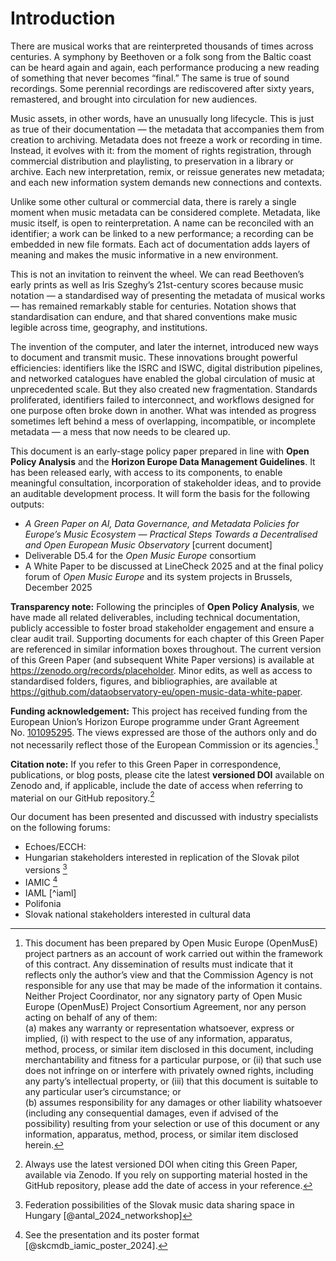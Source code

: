 # Introduction {.unnumbered}

There are musical works that are reinterpreted thousands of times across centuries. A symphony by Beethoven or a folk song from the Baltic coast can be heard again and again, each performance producing a new reading of something that never becomes “final.” The same is true of sound recordings. Some perennial recordings are rediscovered after sixty years, remastered, and brought into circulation for new audiences.

Music assets, in other words, have an unusually long lifecycle. This is just as true of their documentation — the metadata that accompanies them from creation to archiving. Metadata does not freeze a work or recording in time. Instead, it evolves with it: from the moment of rights registration, through commercial distribution and playlisting, to preservation in a library or archive. Each new interpretation, remix, or reissue generates new metadata; and each new information system demands new connections and contexts.

Unlike some other cultural or commercial data, there is rarely a single moment when music metadata can be considered complete. Metadata, like music itself, is open to reinterpretation. A name can be reconciled with an identifier; a work can be linked to a new performance; a recording can be embedded in new file formats. Each act of documentation adds layers of meaning and makes the music informative in a new environment.

This is not an invitation to reinvent the wheel. We can read Beethoven’s early prints as well as Iris Szeghy’s 21st-century scores because music notation — a standardised way of presenting the metadata of musical works — has remained remarkably stable for centuries. Notation shows that standardisation can endure, and that shared conventions make music legible across time, geography, and institutions.

The invention of the computer, and later the internet, introduced new ways to document and transmit music. These innovations brought powerful efficiencies: identifiers like the ISRC and ISWC, digital distribution pipelines, and networked catalogues have enabled the global circulation of music at unprecedented scale. But they also created new fragmentation. Standards proliferated, identifiers failed to interconnect, and workflows designed for one purpose often broke down in another. What was intended as progress sometimes left behind a mess of overlapping, incompatible, or incomplete metadata — a mess that now needs to be cleared up.

::: callout-note
This document is an early-stage policy paper prepared in line with **Open Policy Analysis** and the **Horizon Europe Data Management Guidelines**. It has been released early, with access to its components, to enable meaningful consultation, incorporation of stakeholder ideas, and to provide an auditable development process. It will form the basis for the following outputs:

-  _A Green Paper on AI, Data Governance, and Metadata Policies for Europe’s Music Ecosystem — Practical Steps Towards a Decentralised and Open European Music Observatory_ \[current document\]  
-  Deliverable D5.4 for the _Open Music Europe_ consortium  
-  A White Paper to be discussed at LineCheck 2025 and at the final policy forum of _Open Music Europe_ and its system projects in Brussels, December 2025  

**Transparency note:** Following the principles of **Open Policy Analysis**, we have made all related deliverables, including technical documentation, publicly accessible to foster broad stakeholder engagement and ensure a clear audit trail. Supporting documents for each chapter of this Green Paper are referenced in similar information boxes throughout. The current version of this Green Paper (and subsequent White Paper versions) is available at <https://zenodo.org/records/placeholder>. Minor edits, as well as access to standardised folders, figures, and bibliographies, are available at <https://github.com/dataobservatory-eu/open-music-data-white-paper>.

**Funding acknowledgement:** This project has received funding from the European Union’s Horizon Europe programme under Grant Agreement No. [101095295](https://cordis.europa.eu/project/id/101095295). The views expressed are those of the authors only and do not necessarily reflect those of the European Commission or its agencies.[^eu-disclaimer]

**Citation note:** If you refer to this Green Paper in correspondence, publications, or blog posts, please cite the latest **versioned DOI** available on Zenodo and, if applicable, include the date of access when referring to material on our GitHub repository.[^citation-note]

:::

Our document has been presented and discussed with industry specialists on the following forums:

- Echoes/ECCH:
- Hungarian stakeholders interested in replication of the Slovak pilot versions [^hungary]
- IAMIC [^iamic]
- IAML [^iaml]
- Polifonia
- Slovak national stakeholders interested in cultural data


[^iamic]: See the presentation and its poster format [@skcmdb_iamic_poster_2024].

[^slovak]: [@antal_slovak-cult-stat-pilot]

[^hungary]: Federation possibilities of the Slovak music data sharing space in Hungary [@antal_2024_networkshop]

[^eu-disclaimer]: This document has been prepared by Open Music Europe (OpenMusE) project partners as an account of work carried out within the framework of this contract. Any dissemination of results must indicate that it reflects only the author’s view and that the Commission Agency is not responsible for any use that may be made of the information it contains. Neither Project Coordinator, nor any signatory party of Open Music Europe (OpenMusE) Project Consortium Agreement, nor any person acting on behalf of any of them:  
(a) makes any warranty or representation whatsoever, express or implied, (i) with respect to the use of any information, apparatus, method, process, or similar item disclosed in this document, including merchantability and fitness for a particular purpose, or (ii) that such use does not infringe on or interfere with privately owned rights, including any party's intellectual property, or (iii) that this document is suitable to any particular user's circumstance; or  
(b) assumes responsibility for any damages or other liability whatsoever (including any consequential damages, even if advised of the possibility) resulting from your selection or use of this document or any information, apparatus, method, process, or similar item disclosed herein.

[^citation-note]: Always use the latest versioned DOI when citing this Green Paper, available via Zenodo. If you rely on supporting material hosted in the GitHub repository, please add the date of access in your reference.


